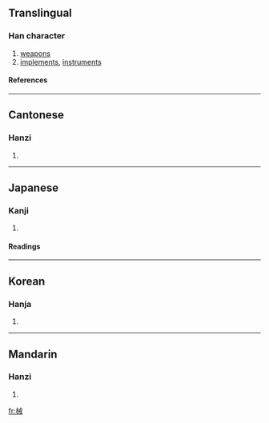 ==Translingual==
===Han character===
{{Han char|rn=75|rad=木|as=07|sn=11|four=4395<sub>0</sub>|canj=木戈廿 (DIT)}}
# [[weapons]]
# [[implements]], [[instruments]]
====References====
{{Han ref|kx=0531.030|dkj=14882|dj=0919.040|hdz=21209.060|uh=68B0|ud=26800|bh=B1F1|bd=45553}}

----
==Cantonese==
===Hanzi===
{{yue-hanzi|jyut=|y=haai6}}
# {{defn|Cantonese}}

----
==Japanese==
===Kanji===
{{ja-kanji|grade=|rs=木07}}
# {{defn|Japanese}} 
====Readings====
{{ja-readings|on=[[かい]] (kai)|kun=[[かせ]] (kase)}}

----
==Korean==
===Hanja===
{{ko-hanja|hangeul=계|eumhun=|rv=gye|mr=kye|y=kyey}}
# {{defn|Korean}}

----
==Mandarin==
===Hanzi===
{{cmn-hanzi|pin=[[jiè]] (jie4), [[xiè]] (xie4)|wg=chieh<sup>4</sup>, hsieh<sup>4</sup>}}
# {{defn|Mandarin}}

[[fr:械]]